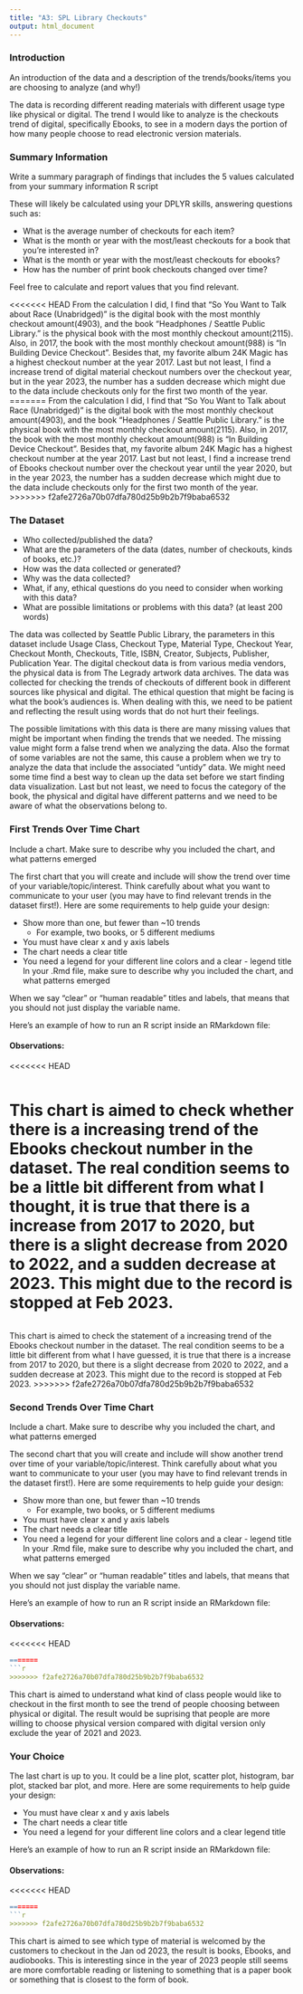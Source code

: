 ```yaml
---
title: "A3: SPL Library Checkouts"
output: html_document
---
```


### Introduction

An introduction of the data and a description of the trends/books/items you are choosing to analyze (and why!)

The data is recording different reading materials with different usage type like physical or digital. The trend I would like to analyze is the checkouts trend of digital, specifically Ebooks, to see in a modern days the portion of how many people choose to read electronic version materials.

### Summary Information

Write a summary paragraph of findings that includes the 5 values calculated from your summary information R script

These will likely be calculated using your DPLYR skills, answering questions such as:

- What is the average number of checkouts for each item?
- What is the month or year with the most/least checkouts for a book that you're interested in?
- What is the month or year with the most/least checkouts for ebooks?
- How has the number of print book checkouts changed over time?

Feel free to calculate and report values that you find relevant.

<<<<<<< HEAD
From the calculation I did, I find that "So You Want to Talk about Race (Unabridged)" is the digital book with the most monthly checkout amount(4903), and the book "Headphones / Seattle Public Library." is the physical book with the most monthly checkout amount(2115). Also, in 2017, the book with the most monthly checkout amount(988) is "In Building Device Checkout". Besides that, my favorite album 24K Magic has a highest checkout number at the year 2017. Last but not least, I find a increase trend of digital material checkout numbers over the checkout year, but in the year 2023, the number has a sudden decrease which might due to the data include checkouts only for the first two month of the year.
=======
From the calculation I did, I find that "So You Want to Talk about Race (Unabridged)" is the digital book with the most monthly checkout amount(4903), and the book "Headphones / Seattle Public Library." is the physical book with the most monthly checkout amount(2115). Also, in 2017, the book with the most monthly checkout amount(988) is "In Building Device Checkout". Besides that, my favorite album 24K Magic has a highest checkout number at the year 2017. Last but not least, I find a increase trend of Ebooks checkout number over the checkout year until the year 2020, but in the year 2023, the number has a sudden decrease which might due to the data include checkouts only for the first two month of the year.
>>>>>>> f2afe2726a70b07dfa780d25b9b2b7f9baba6532

### The Dataset

- Who collected/published the data?  
- What are the parameters of the data (dates, number of checkouts, kinds of books, etc.)?
- How was the data collected or generated?  
- Why was the data collected?  
- What, if any, ethical questions do you need to consider when working with this data?  
- What are possible limitations or problems with this data?   (at least 200 words)

The data was collected by Seattle Public Library, the parameters in this dataset include Usage Class, Checkout Type, Material Type, Checkout Year, Checkout Month, Checkouts, Title, ISBN, Creator, Subjects, Publisher, Publication Year. The digital checkout data is from various media vendors, the physical data is from The Legrady artwork data archives. The data was collected for checking the trends of checkouts of different book in different sources like physical and digital. The ethical question that might be facing is what the book's audiences is. When dealing with this, we need to be patient and reflecting the result using words that do not hurt their feelings.

The possible limitations with this data is there are many missing values that might be important when finding the trends that we needed. The missing value might form a false trend when we analyzing the data. Also the format of some variables are not the same, this cause a problem when we try to analyze the data that include the associated "untidy" data. We might need some time find a best way to clean up the data set before we start finding data visualization. Last but not least, we need to focus the category of the book, the physical and digital have different patterns and we need to be aware of what the observations belong to.

### First Trends Over Time Chart

Include a chart. Make sure to describe why you included the chart, and what patterns emerged

The first chart that you will create and include will show the trend over time of your variable/topic/interest. Think carefully about what you want to communicate to your user (you may have to find relevant trends in the dataset first!). Here are some requirements to help guide your design:

- Show more than one, but fewer than ~10 trends
  - For example, two books, or 5 different mediums
- You must have clear x and y axis labels
- The chart needs a clear title 
- You need a legend for your different line colors and a clear - legend title
In your .Rmd file, make sure to describe why you included the chart, and what patterns emerged

When we say "clear" or "human readable" titles and labels, that means that you should not just display the variable name.

Here's an example of how to run an R script inside an RMarkdown file:

#### Observations:

<<<<<<< HEAD
```r
```

This chart is aimed to check whether there is a increasing trend of the Ebooks checkout number in the dataset. The real condition seems to be a little bit different from what I thought, it is true that there is a increase from 2017 to 2020, but there is a slight decrease from 2020 to 2022, and a sudden decrease at 2023. This might due to the record is stopped at Feb 2023.
=======
```r
```

This chart is aimed to check the statement of a increasing trend of the Ebooks checkout number in the dataset. The real condition seems to be a little bit different from what I have guessed, it is true that there is a increase from 2017 to 2020, but there is a slight decrease from 2020 to 2022, and a sudden decrease at 2023. This might due to the record is stopped at Feb 2023.
>>>>>>> f2afe2726a70b07dfa780d25b9b2b7f9baba6532

### Second Trends Over Time Chart

Include a chart. Make sure to describe why you included the chart, and what patterns emerged

The second chart that you will create and include will show another trend over time of your variable/topic/interest. Think carefully about what you want to communicate to your user (you may have to find relevant trends in the dataset first!). Here are some requirements to help guide your design:

- Show more than one, but fewer than ~10 trends
  - For example, two books, or 5 different mediums
- You must have clear x and y axis labels
- The chart needs a clear title 
- You need a legend for your different line colors and a clear - legend title
In your .Rmd file, make sure to describe why you included the chart, and what patterns emerged

When we say "clear" or "human readable" titles and labels, that means that you should not just display the variable name.

Here's an example of how to run an R script inside an RMarkdown file:

#### Observations:

<<<<<<< HEAD
```r
=======
```r
>>>>>>> f2afe2726a70b07dfa780d25b9b2b7f9baba6532
```

This chart is aimed to understand what kind of class people would like to checkout in the first month to see the trend of people choosing between physical or digital. The result would be suprising that people are more willing to choose physical version compared with digital version only exclude the year of 2021 and 2023.

### Your Choice

The last chart is up to you. It could be a line plot, scatter plot, histogram, bar plot, stacked bar plot, and more. Here are some requirements to help guide your design:

- You must have clear x and y axis labels
- The chart needs a clear title 
- You need a legend for your different line colors and a clear legend title

Here's an example of how to run an R script inside an RMarkdown file:

#### Observations: 

<<<<<<< HEAD
```r
=======
```r
>>>>>>> f2afe2726a70b07dfa780d25b9b2b7f9baba6532
```

This chart is aimed to see which type of material is welcomed by the customers to checkout in the Jan od 2023, the result is books, Ebooks, and audiobooks. This is interesting since in the year of 2023 people still seems are more comfortable reading or listening to something that is a paper book or something that is closest to the form of book.
